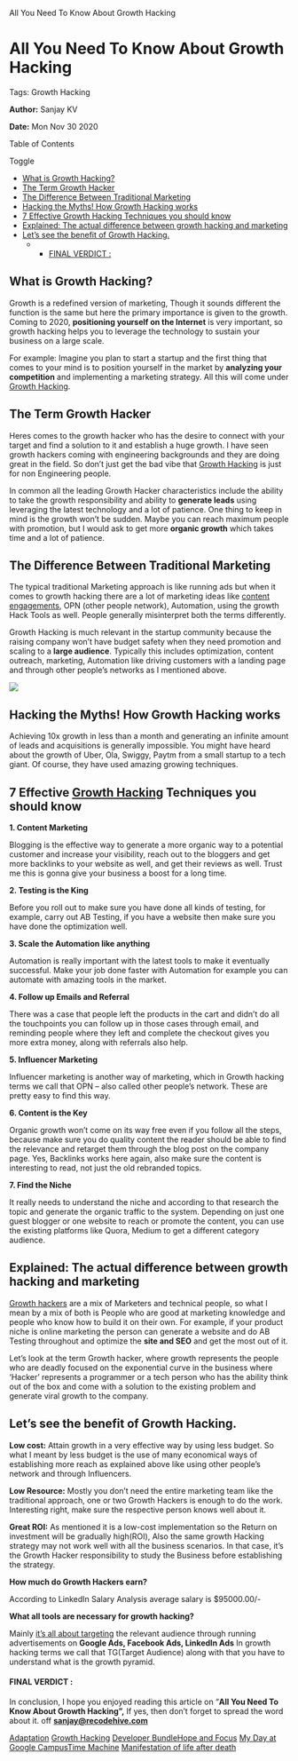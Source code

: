    All You Need To Know About Growth Hacking

All You Need To Know About Growth Hacking
=========================================

Tags: Growth Hacking

**Author:** Sanjay KV

**Date:** Mon Nov 30 2020

Table of Contents

Toggle

*   [What is Growth Hacking?](https://recodehive.com/all-you-need-to-know-about-growth-hacking/#What_is_Growth_Hacking "What is Growth Hacking?")
*   [The Term Growth Hacker](https://recodehive.com/all-you-need-to-know-about-growth-hacking/#The_Term_Growth_Hacker "The Term Growth Hacker")
*   [The Difference Between Traditional Marketing](https://recodehive.com/all-you-need-to-know-about-growth-hacking/#The_Difference_Between_Traditional_Marketing "The Difference Between Traditional Marketing ") 
*   [Hacking the Myths! How Growth Hacking works](https://recodehive.com/all-you-need-to-know-about-growth-hacking/#Hacking_the_Myths_How_Growth_Hacking_works "Hacking the Myths! How Growth Hacking works")
*   [7 Effective Growth Hacking Techniques you should know](https://recodehive.com/all-you-need-to-know-about-growth-hacking/#7_Effective_Growth_Hacking_Techniques_you_should_know "7 Effective Growth Hacking Techniques you should know")
*   [Explained: The actual difference between growth hacking and marketing](https://recodehive.com/all-you-need-to-know-about-growth-hacking/#Explained_The_actual_difference_between_growth_hacking_and_marketing "Explained: The actual difference between growth hacking and marketing")
*   [Let’s see the benefit of Growth Hacking.](https://recodehive.com/all-you-need-to-know-about-growth-hacking/#Lets_see_the_benefit_of_Growth_Hacking "Let’s see the benefit of Growth Hacking.")
    *   *   [FINAL VERDICT :](https://recodehive.com/all-you-need-to-know-about-growth-hacking/#FINAL_VERDICT "FINAL VERDICT :")

What is Growth Hacking?
-----------------------

Growth is a redefined version of marketing, Though it sounds different the function is the same but here the primary importance is given to the growth. Coming to 2020, **positioning yourself on the Internet** is very important, so growth hacking helps you to leverage the technology to sustain your business on a large scale.

For example: Imagine you plan to start a startup and the first thing that comes to your mind is to position yourself in the market by **analyzing your competition** and implementing a marketing strategy. All this will come under [Growth Hacking](https://techcrunch.com/2012/09/02/defining-a-growth-hacker-three-common-characteristics/?guccounter=1&guce_referrer=aHR0cHM6Ly9hcHAuZnJhc2UuaW8v&guce_referrer_sig=AQAAACdnK6tfOHnQ5ik11K2dw3ysoVeZroILN1_ZVtVdB7L9lvUnpTWlbGc6QoeaQ0edWCb8due2dCQ0u-IyIxuqDQ8eXLe_GZiZ5hiUlAysyh4pGmIngjf4O7le7vHgyo6fsXnN9Ag42TD-CBupaDxlu7hW4PqcLnqVgcV7qp9aZLEl).

The Term Growth Hacker
----------------------

Heres comes to the growth hacker who has the desire to connect with your target and find a solution to it and establish a huge growth. I have seen growth hackers coming with engineering backgrounds and they are doing great in the field. So don’t just get the bad vibe that [Growth Hacking](https://www.startup-marketing.com/where-are-all-the-growth-hackers/) is just for non Engineering people.

In common all the leading Growth Hacker characteristics include the ability to take the growth responsibility and ability to **generate leads** using leveraging the latest technology and a lot of patience. One thing to keep in mind is the growth won’t be sudden. Maybe you can reach maximum people with promotion, but I would ask to get more **organic growth** which takes time and a lot of patience.

The Difference Between Traditional Marketing 
---------------------------------------------

The typical traditional Marketing approach is like running ads but when it comes to growth hacking there are a lot of marketing ideas like [content engagements](https://www.optimizely.com/optimization-glossary/growth-hacking/), OPN (other people network), Automation, using the growth Hack Tools as well. People generally misinterpret both the terms differently.

Growth Hacking is much relevant in the startup community because the raising company won’t have budget safety when they need promotion and scaling to a **large audience**. Typically this includes optimization, content outreach, marketing, Automation like driving customers with a landing page and through other people’s networks as I mentioned above.

![](https://recodehive.com/wp-content/uploads/2020/11/What-is-Growth-Hacking-1024x576.jpg)

Hacking the Myths! How Growth Hacking works
-------------------------------------------

Achieving 10x growth in less than a month and generating an infinite amount of leads and acquisitions is generally impossible. You might have heard about the growth of Uber, Ola, Swiggy, Paytm from a small startup to a tech giant. Of course, they have used amazing growing techniques.

7 Effective [Growth Hacking](https://www.udemy.com/course/growth-hacking-masterclass-become-a-digital-marketing-ninja/) Techniques you should know
--------------------------------------------------------------------------------------------------------------------------------------------------

**1\. Content Marketing**

Blogging is the effective way to generate a more organic way to a potential customer and increase your visibility, reach out to the bloggers and get more backlinks to your website as well, and get their reviews as well. Trust me this is gonna give your business a boost for a long time.

**2\. Testing is the King**

Before you roll out to make sure you have done all kinds of testing, for example, carry out AB Testing, if you have a website then make sure you have done the optimization well.

**3\. Scale the Automation like anything**

Automation is really important with the latest tools to make it eventually successful. Make your job done faster with Automation for example you can automate with amazing tools in the market.

**4\. Follow up Emails and Referral**

There was a case that people left the products in the cart and didn’t do all the touchpoints you can follow up in those cases through email, and reminding people where they left and complete the checkout gives you more extra money, along with referrals also help.

**5\. Influencer Marketing**

Influencer marketing is another way of marketing, which in Growth hacking terms we call that OPN – also called other people’s network. These are pretty easy to find this way.

**6\. Content is the Key**

Organic growth won’t come on its way free even if you follow all the steps, because make sure you do quality content the reader should be able to find the relevance and retarget them through the blog post on the company page. Yes, Backlinks works here again, also make sure the content is interesting to read, not just the old rebranded topics.

**7\. Find the Niche**

It really needs to understand the niche and according to that research the topic and generate the organic traffic to the system. Depending on just one guest blogger or one website to reach or promote the content, you can use the existing platforms like Quora, Medium to get a different category audience.

Explained: The actual difference between growth hacking and marketing
---------------------------------------------------------------------

[Growth hackers](https://www.aginnt.com/growth-hacker#.X8KACNAzaHs) are a mix of Marketers and technical people, so what I mean by a mix of both is People who are good at marketing knowledge and people who know how to build it on their own. For example, if your product niche is online marketing the person can generate a website and do AB Testing throughout and optimize the **site and SEO** and get the most out of it.

Let’s look at the term Growth hacker, where growth represents the people who are deadly focused on the exponential curve in the business where ‘Hacker’ represents a programmer or a tech person who has the ability think out of the box and come with a solution to the existing problem and generate viral growth to the company.

Let’s see the benefit of Growth Hacking.
----------------------------------------

**Low cost:** Attain growth in a very effective way by using less budget. So what I meant by less budget is the use of many economical ways of establishing more reach as explained above like using other people’s network and through Influencers.

**Low Resource:** Mostly you don’t need the entire marketing team like the traditional approach, one or two Growth Hackers is enough to do the work. Interesting right, make sure the respective person knows well about it.

**Great ROI:** As mentioned it is a low-cost implementation so the Return on investment will be gradually high(ROI), Also the same growth Hacking strategy may not work well with all the business scenarios. In that case, it’s the Growth Hacker responsibility to study the Business before establishing the strategy.

**How much do Growth Hackers earn?**

According to LinkedIn Salary Analysis average salary is $95000.00/-

**What all tools are necessary for growth hacking?**

Mainly [it’s all about targeting](https://www.julian.com/guide/growth/intro) the relevant audience through running advertisements on **Google Ads, Facebook Ads, LinkedIn Ads** In growth hacking terms we call that TG(Target Audience) along with that you have to understand what is the growth pyramid.

#### FINAL VERDICT :

In conclusion, I hope you enjoyed reading this article on “**All You Need To Know About Growth Hacking”,** If yes, then don’t forget to spread the word about it. off **[sanjay@recodehive.com](https://recodehive.com/about-us/)**

[Adaptation](https://recodehive.com/the-adaptation/) [Growth Hacking](https://recodehive.com/tag/growth-hacking/) [Developer Bundle](https://recodehive.com/category/dev-labs/)[Hope and Focus](https://recodehive.com/hopeandfocus/) [My Day at Google Campus](https://recodehive.com/my-day-at-google-campus-hyderabad/)[Time Machine](https://recodehive.com/time-machine-2-0/) [Manifestation of life after death](https://recodehive.com/the-manifestation-of-life-after-death/)
